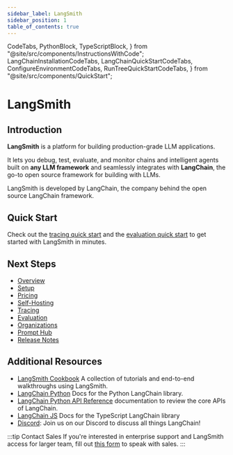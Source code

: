 ```yaml
---
sidebar_label: LangSmith
sidebar_position: 1
table_of_contents: true
---
```


  CodeTabs,
  PythonBlock,
  TypeScriptBlock,
} from "@site/src/components/InstructionsWithCode";
  LangChainInstallationCodeTabs,
  LangChainQuickStartCodeTabs,
  ConfigureEnvironmentCodeTabs,
  RunTreeQuickStartCodeTabs,
} from "@site/src/components/QuickStart";

# LangSmith

## Introduction

**LangSmith** is a platform for building production-grade LLM applications.

It lets you debug, test, evaluate, and monitor chains and intelligent agents built on **any LLM framework** and seamlessly integrates with **LangChain**, the go-to open source framework for building with LLMs.

LangSmith is developed by LangChain, the company behind the open source LangChain framework.

## Quick Start
Check out the [tracing quick start](/tracing/quick_start) and the [evaluation quick start](/evaluation/quickstart) to get started with LangSmith in minutes.

## Next Steps

- [Overview](/overview)
- [Setup](/setup)
- [Pricing](/pricing)
- [Self-Hosting](/self_hosting)
- [Tracing](/tracing)
- [Evaluation](/evaluation)
- [Organizations](/organizations)
- [Prompt Hub](/prompt-hub)
- [Release Notes](/release_notes)

## Additional Resources

- [LangSmith Cookbook](https://github.com/langchain-ai/langsmith-cookbook/tree/main) A collection of tutorials and end-to-end walkthroughs using LangSmith.
- [LangChain Python](https://python.langchain.com/en/latest/) Docs for the Python LangChain library.
- [LangChain Python API Reference](https://api.python.langchain.com/en/latest/) documentation to review the core APIs of LangChain.
- [LangChain JS](https://js.langchain.com/docs/) Docs for the TypeScript LangChain library
- [Discord](https://discord.gg/6adMQxSpJS): Join us on our Discord to discuss all things LangChain!

:::tip Contact Sales
If you're interested in enterprise support and LangSmith access for larger team, fill out [this form](https://airtable.com/appwQzlErAS2qiP0L/shrGtGaVBVAz7NcV2) to speak with sales.
:::
